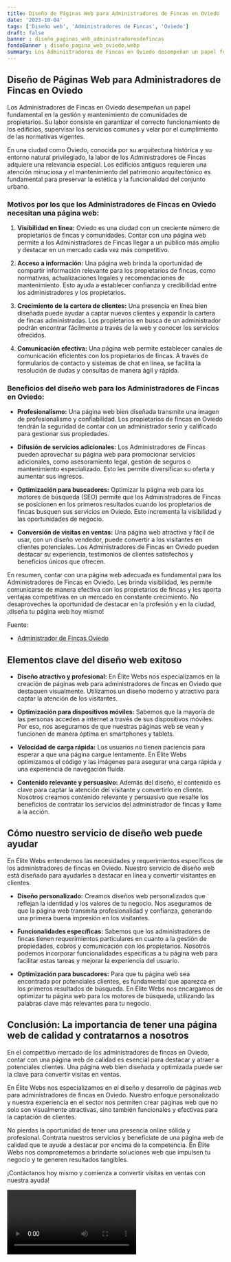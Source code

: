 ```yaml
---
title: Diseño de Páginas Web para Administradores de Fincas en Oviedo
date: '2023-10-04'
tags: ['Diseño web', 'Administradores de Fincas', 'Oviedo']
draft: false
banner : diseño_paginas_web_administradoresdefincas
fondoBanner : diseño_pagina_web_oviedo.webp
summary: Los Administradores de Fincas en Oviedo desempeñan un papel fundamental en la gestión y mantenimiento de comunidades de propietarios. Su labor consiste en garantizar el correcto funcionamiento de los edificios, supervisar los servicios comunes y velar por el cumplimiento de las normativas vigentes.
---
```


## Diseño de Páginas Web para Administradores de Fincas en Oviedo

Los Administradores de Fincas en Oviedo desempeñan un papel fundamental en la gestión y mantenimiento de comunidades de propietarios. Su labor consiste en garantizar el correcto funcionamiento de los edificios, supervisar los servicios comunes y velar por el cumplimiento de las normativas vigentes.

En una ciudad como Oviedo, conocida por su arquitectura histórica y su entorno natural privilegiado, la labor de los Administradores de Fincas adquiere una relevancia especial. Los edificios antiguos requieren una atención minuciosa y el mantenimiento del patrimonio arquitectónico es fundamental para preservar la estética y la funcionalidad del conjunto urbano.

### Motivos por los que los Administradores de Fincas en Oviedo necesitan una página web:

1. **Visibilidad en línea:** Oviedo es una ciudad con un creciente número de propietarios de fincas y comunidades. Contar con una página web permite a los Administradores de Fincas llegar a un público más amplio y destacar en un mercado cada vez más competitivo.

2. **Acceso a información:** Una página web brinda la oportunidad de compartir información relevante para los propietarios de fincas, como normativas, actualizaciones legales y recomendaciones de mantenimiento. Esto ayuda a establecer confianza y credibilidad entre los administradores y los propietarios.

3. **Crecimiento de la cartera de clientes:** Una presencia en línea bien diseñada puede ayudar a captar nuevos clientes y expandir la cartera de fincas administradas. Los propietarios en busca de un administrador podrán encontrar fácilmente a través de la web y conocer los servicios ofrecidos.

4. **Comunicación efectiva:** Una página web permite establecer canales de comunicación eficientes con los propietarios de fincas. A través de formularios de contacto y sistemas de chat en línea, se facilita la resolución de dudas y consultas de manera ágil y rápida.

### Beneficios del diseño web para los Administradores de Fincas en Oviedo:

- **Profesionalismo:** Una página web bien diseñada transmite una imagen de profesionalismo y confiabilidad. Los propietarios de fincas en Oviedo tendrán la seguridad de contar con un administrador serio y calificado para gestionar sus propiedades.

- **Difusión de servicios adicionales:** Los Administradores de Fincas pueden aprovechar su página web para promocionar servicios adicionales, como asesoramiento legal, gestión de seguros o mantenimiento especializado. Esto les permite diversificar su oferta y aumentar sus ingresos.

- **Optimización para buscadores:** Optimizar la página web para los motores de búsqueda (SEO) permite que los Administradores de Fincas se posicionen en los primeros resultados cuando los propietarios de fincas busquen sus servicios en Oviedo. Esto incrementa la visibilidad y las oportunidades de negocio.

- **Conversión de visitas en ventas:** Una página web atractiva y fácil de usar, con un diseño vendedor, puede convertir a los visitantes en clientes potenciales. Los Administradores de Fincas en Oviedo pueden destacar su experiencia, testimonios de clientes satisfechos y beneficios únicos que ofrecen.

En resumen, contar con una página web adecuada es fundamental para los Administradores de Fincas en Oviedo. Les brinda visibilidad, les permite comunicarse de manera efectiva con los propietarios de fincas y les aporta ventajas competitivas en un mercado en constante crecimiento. No desaproveches la oportunidad de destacar en la profesión y en la ciudad, ¡diseña tu página web hoy mismo!

Fuente:
- [Administrador de Fincas Oviedo](https://www.espaciopi.com/blog/administrador-de-fincas-oviedo/)

<GifSeo />

<Cta />

## Elementos clave del diseño web exitoso

- **Diseño atractivo y profesional:** En Élite Webs nos especializamos en la creación de páginas web para administradores de fincas en Oviedo que destaquen visualmente. Utilizamos un diseño moderno y atractivo para captar la atención de los visitantes.

- **Optimización para dispositivos móviles:** Sabemos que la mayoría de las personas acceden a internet a través de sus dispositivos móviles. Por eso, nos aseguramos de que nuestras páginas web se vean y funcionen de manera óptima en smartphones y tablets.

- **Velocidad de carga rápida:** Los usuarios no tienen paciencia para esperar a que una página cargue lentamente. En Élite Webs optimizamos el código y las imágenes para asegurar una carga rápida y una experiencia de navegación fluida.

- **Contenido relevante y persuasivo:** Además del diseño, el contenido es clave para captar la atención del visitante y convertirlo en cliente. Nosotros creamos contenido relevante y persuasivo que resalte los beneficios de contratar los servicios del administrador de fincas y llame a la acción.

## Cómo nuestro servicio de diseño web puede ayudar

En Élite Webs entendemos las necesidades y requerimientos específicos de los administradores de fincas en Oviedo. Nuestro servicio de diseño web está diseñado para ayudarles a destacar en línea y convertir visitantes en clientes.

- **Diseño personalizado:** Creamos diseños web personalizados que reflejan la identidad y los valores de tu negocio. Nos aseguramos de que la página web transmita profesionalidad y confianza, generando una primera buena impresión en los visitantes.

- **Funcionalidades específicas:** Sabemos que los administradores de fincas tienen requerimientos particulares en cuanto a la gestión de propiedades, cobros y comunicación con los propietarios. Nosotros podemos incorporar funcionalidades específicas a tu página web para facilitar estas tareas y mejorar la experiencia del usuario.

- **Optimización para buscadores:** Para que tu página web sea encontrada por potenciales clientes, es fundamental que aparezca en los primeros resultados de búsqueda. En Élite Webs nos encargamos de optimizar tu página web para los motores de búsqueda, utilizando las palabras clave más relevantes para tu negocio.

## Conclusión: La importancia de tener una página web de calidad y contratarnos a nosotros

En el competitivo mercado de los administradores de fincas en Oviedo, contar con una página web de calidad es esencial para destacar y atraer a potenciales clientes. Una página web bien diseñada y optimizada puede ser la clave para convertir visitas en ventas.

En Élite Webs nos especializamos en el diseño y desarrollo de páginas web para administradores de fincas en Oviedo. Nuestro enfoque personalizado y nuestra experiencia en el sector nos permiten crear páginas web que no solo son visualmente atractivas, sino también funcionales y efectivas para la captación de clientes.

No pierdas la oportunidad de tener una presencia online sólida y profesional. Contrata nuestros servicios y benefíciate de una página web de calidad que te ayude a destacar por encima de la competencia. En Élite Webs nos comprometemos a brindarte soluciones web que impulsen tu negocio y te generen resultados tangibles.

¡Contáctanos hoy mismo y comienza a convertir visitas en ventas con nuestra ayuda!

<Video />

<CtaBot job='Administradores de Fincas' city='Oviedo'/>

<Gmaps query='Oviedo+españa+maps' />